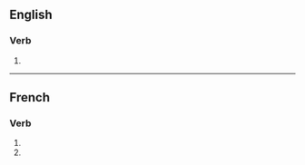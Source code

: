 {{also|surchargés}}

==English==

===Verb===
{{head|en|verb form}}

# {{en-third-person singular of|surcharge}}

----

==French==

===Verb===
{{head|fr|verb form}}

# {{inflection of|surcharger||2|s|pres|indc|lang=fr}}
# {{inflection of|surcharger||2|s|pres|subj|lang=fr}}